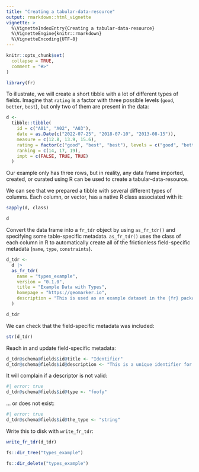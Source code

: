 ```yaml
---
title: "Creating a tabular-data-resource"
output: rmarkdown::html_vignette
vignette: >
  %\VignetteIndexEntry{Creating a tabular-data-resource}
  %\VignetteEngine{knitr::rmarkdown}
  %\VignetteEncoding{UTF-8}
---
```


```r
knitr::opts_chunk$set(
  collapse = TRUE,
  comment = "#>"
)
```

```r
library(fr)
```

To illustrate, we will create a short tibble with a lot of different types of fields. Imagine that `rating` is a factor with three possible levels (`good`, `better`, `best`), but only two of them are present in the data:

```r
d <-
  tibble::tibble(
    id = c("A01", "A02", "A03"),
    date = as.Date(c("2022-07-25", "2018-07-10", "2013-08-15")),
    measure = c(12.8, 13.9, 15.6),
    rating = factor(c("good", "best", "best"), levels = c("good", "better", "best")),
    ranking = c(14, 17, 19),
    impt = c(FALSE, TRUE, TRUE)
  )
```

Our example only has three rows, but in reality, any data frame imported, created, or curated using R can be used to create a tabular-data-resource.

We can see that we prepared a tibble with several different types of columns. Each column, or vector, has a native R class associated with it:

```r
sapply(d, class)

d
```

Convert the data frame into a `fr_tdr` object by using `as_fr_tdr()` and specifying some table-specific metadata. `as_fr_tdr()` uses the class of each column in R to automatically create all of the frictionless field-specific metadata (`name`, `type`, `constraints`).

```r
d_tdr <-
  d |>
  as_fr_tdr(
    name = "types_example",
    version = "0.1.0",
    title = "Example Data with Types",
    homepage = "https://geomarker.io",
    description = "This is used as an example dataset in the {fr} package vignette on `Creating a tabular-data-resource`."
  )

d_tdr
```

We can check that the field-specific metadata was included:

```r
str(d_tdr)
```

Reach in and update field-specific metadata:

```r
d_tdr@schema@fields$id@title <- "Identifier"
d_tdr@schema@fields$id@description <- "This is a unique identifier for each study participant."
```

It will complain if a descriptor is not valid:

```r
#| error: true
d_tdr@schema@fields$id@type <- "foofy"
```

... or does not exist:

```r
#| error: true
d_tdr@schema@fields$id@the_type <- "string"
```

Write this to disk with `write_fr_tdr`:

```r
write_fr_tdr(d_tdr)

fs::dir_tree("types_example")
```

```r
fs::dir_delete("types_example")
```

